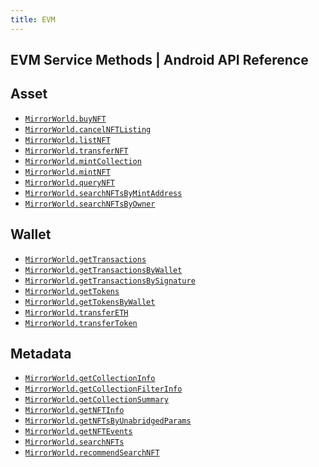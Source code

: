 ```yaml
---
title: EVM
---
```


## EVM Service Methods | Android API Reference

## Asset
- [`MirrorWorld.buyNFT`](/api-reference/android/evm/asset/buyNFT)
- [`MirrorWorld.cancelNFTListing`](/api-reference/android/evm/asset/cancelNFTListing)
- [`MirrorWorld.listNFT`](/api-reference/android/evm/asset/listNFT)
- [`MirrorWorld.transferNFT`](/api-reference/android/evm/asset/transferNFT)
- [`MirrorWorld.mintCollection`](/api-reference/android/evm/asset/mintCollection)
- [`MirrorWorld.mintNFT`](/api-reference/android/evm/asset/mintNFT)
- [`MirrorWorld.queryNFT`](/api-reference/android/evm/asset/queryNFT)
- [`MirrorWorld.searchNFTsByMintAddress`](/api-reference/android/evm/asset/searchNFTsByMintAddress)
- [`MirrorWorld.searchNFTsByOwner`](/api-reference/android/evm/asset/searchNFTsByOwner)

## Wallet
- [`MirrorWorld.getTransactions`](/api-reference/android/evm/wallet/getTransactions)
- [`MirrorWorld.getTransactionsByWallet`](/api-reference/android/evm/wallet/getTransactionsByWallet)
- [`MirrorWorld.getTransactionsBySignature`](/api-reference/android/evm/wallet/getTransactionsBySignature)
- [`MirrorWorld.getTokens`](/api-reference/android/evm/wallet/getTokens)
- [`MirrorWorld.getTokensByWallet`](/api-reference/android/evm/wallet/getTokensByWallet)
- [`MirrorWorld.transferETH`](/api-reference/android/evm/wallet/transferETH)
- [`MirrorWorld.transferToken`](/api-reference/android/evm/wallet/transferToken)

## Metadata
- [`MirrorWorld.getCollectionInfo`](/api-reference/android/android/metadata/getCollectionInfo)
- [`MirrorWorld.getCollectionFilterInfo`](/api-reference/android/android/metadata/getCollectionFilterInfo)
- [`MirrorWorld.getCollectionSummary`](/api-reference/android/android/metadata/getCollectionSummary)
- [`MirrorWorld.getNFTInfo`](/api-reference/android/android/metadata/getNFTInfo)
- [`MirrorWorld.getNFTsByUnabridgedParams`](/api-reference/android/android/metadata/getNFTsByUnabridgedParams)
- [`MirrorWorld.getNFTEvents`](/api-reference/android/android/metadata/getNFTEvents)
- [`MirrorWorld.searchNFTs`](/api-reference/android/android/metadata/searchNFTs)
- [`MirrorWorld.recommendSearchNFT`](/api-reference/android/android/metadata/recommendSearchNFT)
